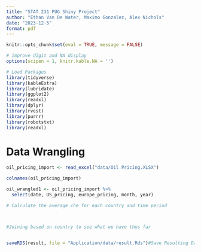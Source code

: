```yaml
---
title: "STAT 231 PUG Shiny Project"
author: "Ethan Van De Water, Maximo Gonzalez, Alex Nichols"
date: "2023-12-5"
format: pdf
---
```


```r
knitr::opts_chunk$set(eval = TRUE, message = FALSE)

# improve digit and NA display 
options(scipen = 1, knitr.kable.NA = '')

# Load Packages
library(tidyverse)
library(kableExtra)
library(lubridate)
library(ggplot2)
library(readxl)
library(dplyr)
library(rvest)
library(purrr)
library(robotstxt)
library(readxl)
```

\newpage
# Data Wrangling


```r

oil_pricing_import <- read_excel("data/Oil Pricing.XLSX")

colnames(oil_pricing_import)

oil_wrangled1 <- oil_pricing_import %>%
  select(date, US_pricing, europe_pricing, month, year)

# Calculate the average che for each country and time period



#Joining based on country to see what we have thus far


saveRDS(result, file = "Application/data/result.Rds")#Save Resulting Dataset

```


